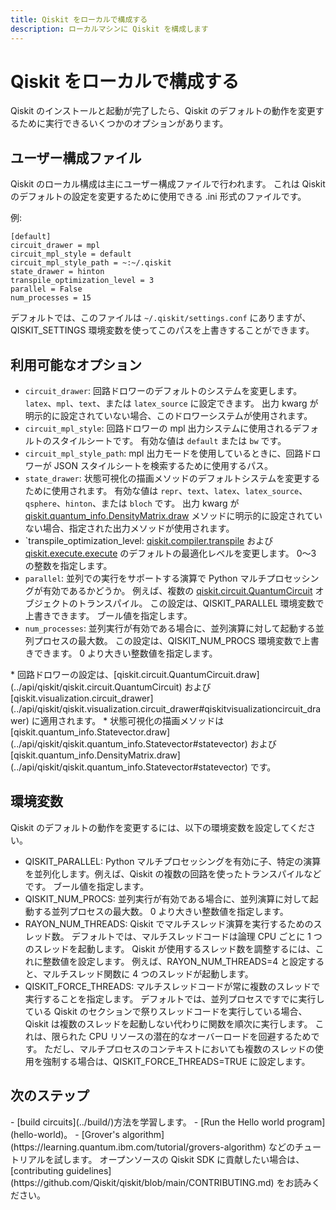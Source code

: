 ```yaml
---
title: Qiskit をローカルで構成する
description: ローカルマシンに Qiskit を構成します
---
```


# Qiskit をローカルで構成する

Qiskit のインストールと起動が完了したら、Qiskit のデフォルトの動作を変更するために実行できるいくつかのオプションがあります。

## ユーザー構成ファイル

Qiskit のローカル構成は主にユーザー構成ファイルで行われます。 これは Qiskit のデフォルトの設定を変更するために使用できる .ini 形式のファイルです。

例:

```text
[default]
circuit_drawer = mpl
circuit_mpl_style = default
circuit_mpl_style_path = ~:~/.qiskit
state_drawer = hinton
transpile_optimization_level = 3
parallel = False
num_processes = 15
```

デフォルトでは、このファイルは `~/.qiskit/settings.conf` にありますが、QISKIT_SETTINGS 環境変数を使ってこのパスを上書きすることができます。

## 利用可能なオプション

-   `circuit_drawer`: 回路ドロワーのデフォルトのシステムを変更します。 `latex`、`mpl`、`text`、または `latex_source` に設定できます。 出力 kwarg が明示的に設定されていない場合、このドロワーシステムが使用されます。
-   `circuit_mpl_style`: 回路ドロワーの mpl 出力システムに使用されるデフォルトのスタイルシートです。 有効な値は `default` または `bw` です。
-   `circuit_mpl_style_path`: mpl 出力モードを使用しているときに、回路ドロワーが JSON スタイルシートを検索するために使用するパス。
-   `state_drawer`: 状態可視化の描画メソッドのデフォルトシステムを変更するために使用されます。 有効な値は `repr`、`text`、`latex`、`latex_source`、`qsphere`、`hinton`、または `bloch` です。 出力 kwarg が [qiskit.quantum_info.DensityMatrix.draw](../api/qiskit/qiskit.quantum_info.DensityMatrix#densitymatrix) メソッドに明示的に設定されていない場合、指定された出力メソッドが使用されます。
-   \`transpile_optimization_level: [qiskit.compiler.transpile](../api/qiskit/compiler#circuit-and-pulse-compilation-functions) および [qiskit.execute.execute](../api/qiskit/execute#executing-experiments) のデフォルトの最適化レベルを変更します。 0～3 の整数を指定します。
-   `parallel`: 並列での実行をサポートする演算で Python マルチプロセッシングが有効であるかどうか。  例えば、複数の [qiskit.circuit.QuantumCircuit](../api/qiskit/qiskit.circuit.QuantumCircuit#quantumcircuit) オブジェクトのトランスパイル。 この設定は、QISKIT_PARALLEL 環境変数で上書きできます。 ブール値を指定します。
-   `num_processes`: 並列実行が有効である場合に、並列演算に対して起動する並列プロセスの最大数。 この設定は、QISKIT_NUM_PROCS 環境変数で上書きできます。 0 より大きい整数値を指定します。 

<Admonition type="note">
    * 回路ドロワーの設定は、[qiskit.circuit.QuantumCircuit.draw](../api/qiskit/qiskit.circuit.QuantumCircuit) および [qiskit.visualization.circuit_drawer](../api/qiskit/qiskit.visualization.circuit_drawer#qiskitvisualizationcircuit_drawer) に適用されます。
    * 状態可視化の描画メソッドは [qiskit.quantum_info.Statevector.draw](../api/qiskit/qiskit.quantum_info.Statevector#statevector) および [qiskit.quantum_info.DensityMatrix.draw](../api/qiskit/qiskit.quantum_info.Statevector#statevector) です。
</Admonition>

## 環境変数

Qiskit のデフォルトの動作を変更するには、以下の環境変数を設定してください。

-   QISKIT_PARALLEL: Python マルチプロセッシングを有効に子、特定の演算を並列化します。例えば、Qiskit の複数の回路を使ったトランスパイルなどです。 ブール値を指定します。
-   QISKIT_NUM_PROCS: 並列実行が有効である場合に、並列演算に対して起動する並列プロセスの最大数。 0 より大きい整数値を指定します。
-   RAYON_NUM_THREADS: Qiskit でマルチスレッド演算を実行するためのスレッド数。 デフォルトでは、マルチスレッドコードは論理 CPU ごとに 1 つのスレッドを起動します。 Qiskit が使用するスレッド数を調整するには、これに整数値を設定します。 例えば、RAYON_NUM_THREADS=4 と設定すると、マルチスレッド関数に 4 つのスレッドが起動します。 
-   QISKIT_FORCE_THREADS: マルチスレッドコードが常に複数のスレッドで実行することを指定します。 デフォルトでは、並列プロセスですでに実行している Qiskit のセクションで祭りスレッドコードを実行している場合、Qiskit は複数のスレッドを起動しない代わりに関数を順次に実行します。 これは、限られた CPU リソースの潜在的なオーバーロードを回避するためです。 ただし、マルチプロセスのコンテキストにおいても複数のスレッドの使用を強制する場合は、QISKIT_FORCE_THREADS=TRUE に設定します。

## 次のステップ

<Admonition type="tip" title="Recommendations">
  - [build circuits](../build/)方法を学習します。
  - [Run the Hello world program](hello-world)。
  - [Grover's algorithm](https://learning.quantum.ibm.com/tutorial/grovers-algorithm) などのチュートリアルを試します。
  オープンソースの Qiskit SDK に貢献したい場合は、[contributing guidelines](https://github.com/Qiskit/qiskit/blob/main/CONTRIBUTING.md) をお読みください。
</Admonition>
